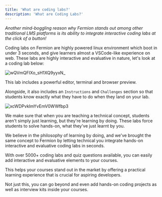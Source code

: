 ```yaml
---
title: 'What are coding labs?'
description: 'What are Coding Labs?'
---
```


_Another mind-boggling reason why Fermion stands out among other traditional LMS platforms is its ability to integrate interactive coding labs at the click of a button!_

Coding labs on Fermion are highly powered linux environment which boot in under 3 seconds, and give learners almost a VSCode-like experience on web. These labs are highly interactive and evaluative in nature, let's look at a coding lab below:

![wQVmQFIXo_sH1XQ9yyxN_](https://creator-assets.codedamn.com/fermion-instructor/02-08-2024/instructor_66467ae8ada1f52e23942268/wQVmQFIXo_sH1XQ9yyxN_)

This lab includes a powerful editor, terminal and browser preview.

Alongside, it also includes an `Instructions` and `Challenges` section so that students know exactly what they have to do when they land on your lab.

![xcWDPvkImYvEmV0WWfbp3](https://creator-assets.codedamn.com/fermion-instructor/02-08-2024/instructor_66467ae8ada1f52e23942268/xcWDPvkImYvEmV0WWfbp3)

We make sure that when you are teaching a technical concept, students aren't simply just learning, but they're learning by doing. These labs force students to solve hands-on, what they've just learnt by you.

We believe in the philosophy of learning by doing, and we've brought the same concept to Fermion by letting technical you integrate hands-on interactive and evaluative coding labs in seconds.

With over 5000+ coding labs and quiz questions available, you can easily add interactive and evaluative elements to your courses.

This helps your courses stand out in the market by offering a practical learning experience that is crucial for aspiring developers.

Not just this, you can go beyond and even add hands-on coding projects as well as interview kits inside your courses.
